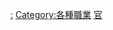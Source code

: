 {{Commonscat|Government officials}}

[[Category:政府|:]]
[[Category:各種職業|Category:各種職業]]
[[Category:政治人物|官]]